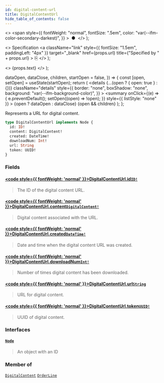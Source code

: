 ```yaml
---
id: digital-content-url
title: DigitalContentUrl
hide_table_of_contents: false
---
```


  <>
    <span
      style={{
        fontWeight: "normal",
        fontSize: ".5em",
        color: "var(--ifm-color-secondary-darkest)",
      }}
    >
      &nbsp;●&nbsp;
    </span>
  </>
);

  <>
    Specification
    <a
      className="link"
      style={{ fontSize: "1.5em", paddingLeft: "4px" }}
      target="\_blank"
      href={props.url}
      title={"Specified by " + props.url}
    >
      ⎘
    </a>
  </>
);

  <>
    <span className={props.class}>{props.text}</span>
  </>
);


  dataOpen,
  dataClose,
  children,
  startOpen = false,
}) => {
  const [open, setOpen] = useState(startOpen);
  return (
    <details
      {...(open ? { open: true } : {})}
      className="details"
      style={{
        border: "none",
        boxShadow: "none",
        background: "var(--ifm-background-color)",
      }}
    >
      <summary
        onClick={(e) => {
          e.preventDefault();
          setOpen((open) => !open);
        }}
        style={{ listStyle: "none" }}
      >
        {open ? dataOpen : dataClose}
      </summary>
      {open && children}
    </details>
  );
};

Represents a URL for digital content.

```graphql
type DigitalContentUrl implements Node {
  id: ID!
  content: DigitalContent!
  created: DateTime!
  downloadNum: Int!
  url: String
  token: UUID!
}
```

### Fields

#### [<code style={{ fontWeight: 'normal' }}>DigitalContentUrl.<b>id</b></code>](#)<Bullet />[`ID!`](../../../api-storefront/miscellaneous/scalars/id) <Badge class="badge badge--secondary" text="non-null"/> <Badge class="badge badge--secondary" text="scalar"/>

> The ID of the digital content URL.

#### [<code style={{ fontWeight: 'normal' }}>DigitalContentUrl.<b>content</b></code>](#)<Bullet />[`DigitalContent!`](../../../api-storefront/products/objects/digital-content) <Badge class="badge badge--secondary" text="non-null"/> <Badge class="badge badge--secondary" text="object"/>

> Digital content associated with the URL.

#### [<code style={{ fontWeight: 'normal' }}>DigitalContentUrl.<b>created</b></code>](#)<Bullet />[`DateTime!`](../../../api-storefront/miscellaneous/scalars/date-time) <Badge class="badge badge--secondary" text="non-null"/> <Badge class="badge badge--secondary" text="scalar"/>

> Date and time when the digital content URL was created.

#### [<code style={{ fontWeight: 'normal' }}>DigitalContentUrl.<b>downloadNum</b></code>](#)<Bullet />[`Int!`](../../../api-storefront/miscellaneous/scalars/int) <Badge class="badge badge--secondary" text="non-null"/> <Badge class="badge badge--secondary" text="scalar"/>

> Number of times digital content has been downloaded.

#### [<code style={{ fontWeight: 'normal' }}>DigitalContentUrl.<b>url</b></code>](#)<Bullet />[`String`](../../../api-storefront/miscellaneous/scalars/string) <Badge class="badge badge--secondary" text="scalar"/>

> URL for digital content.

#### [<code style={{ fontWeight: 'normal' }}>DigitalContentUrl.<b>token</b></code>](#)<Bullet />[`UUID!`](../../../api-storefront/miscellaneous/scalars/uuid) <Badge class="badge badge--secondary" text="non-null"/> <Badge class="badge badge--secondary" text="scalar"/>

> UUID of digital content.

### Interfaces

#### [`Node`](../../../api-storefront/miscellaneous/interfaces/node) <Badge class="badge badge--secondary" text="interface"/>

> An object with an ID

### Member of

[`DigitalContent`](../../../api-storefront/products/objects/digital-content) <Badge class="badge badge--secondary" text="object"/><Bullet />[`OrderLine`](../../../api-storefront/orders/objects/order-line) <Badge class="badge badge--secondary" text="object"/>
